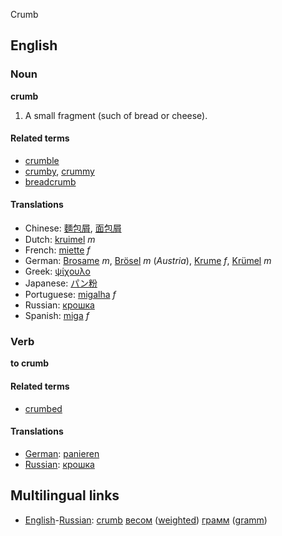 Crumb

==English==

===Noun===
'''crumb'''

#A small fragment (such of bread or cheese).

====Related terms====
*[[crumble]]
*[[crumby]], [[crummy]]
*[[breadcrumb]]

====Translations====
*Chinese: [[麵包屑]], [[面包屑]]
*Dutch: [[kruimel]] ''m''
*French: [[miette]] ''f''
*German: [[Brosame]] ''m'', [[Brösel]] ''m'' (''Austria''), [[Krume]] ''f'', [[Krümel]] ''m''
*Greek: [[ψίχουλο]]
*Japanese: [[パン粉]]
*Portuguese: [[migalha]] ''f''
*Russian: [[крошка]] 
*Spanish: [[miga]] ''f''

===Verb===
'''to crumb'''

====Related terms====
*[[crumbed]]

====Translations====
*[[German]]: [[panieren]]
*[[Russian]]: [[крошка]]

==Multilingual links==
*[[English]]-[[Russian]]: [[crumb]] [[вес]]ом ([[weighted]]) [[грамм]]  ([[gramm]])